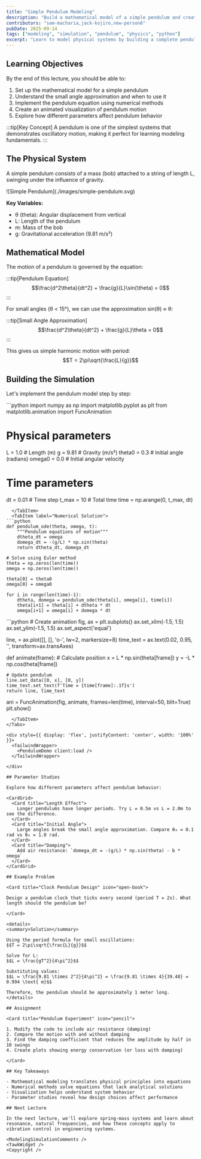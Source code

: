 ```yaml
---
title: "Simple Pendulum Modeling"
description: "Build a mathematical model of a simple pendulum and create an interactive simulation to understand oscillatory motion"
contributors: "sam-macharia,jack-kojiro,new-person6"
pubDate: 2025-09-14
tags: ["modeling", "simulation", "pendulum", "physics", "python"]
excerpt: "Learn to model physical systems by building a complete pendulum simulation from mathematical equations to interactive visualization."
---
```



<UniversalContentContributors 
  contributors={frontmatter.contributors}
/>


## Learning Objectives

By the end of this lecture, you should be able to:

1. Set up the mathematical model for a simple pendulum
2. Understand the small angle approximation and when to use it
3. Implement the pendulum equation using numerical methods
4. Create an animated visualization of pendulum motion
5. Explore how different parameters affect pendulum behavior

:::tip[Key Concept]
A pendulum is one of the simplest systems that demonstrates oscillatory motion, making it perfect for learning modeling fundamentals.
:::

## The Physical System

A simple pendulum consists of a mass (bob) attached to a string of length L, swinging under the influence of gravity.

<div style={{ display: 'flex', justifyContent: 'center', width: '100%' }}>
![Simple Pendulum](./images/simple-pendulum.svg)
</div>

**Key Variables:**
- θ (theta): Angular displacement from vertical
- L: Length of the pendulum
- m: Mass of the bob
- g: Gravitational acceleration (9.81 m/s²)

## Mathematical Model

The motion of a pendulum is governed by the equation:

:::tip[Pendulum Equation]
$$\frac{d^2\theta}{dt^2} + \frac{g}{L}\sin(\theta) = 0$$
:::

For small angles (θ < 15°), we can use the approximation sin(θ) ≈ θ:

:::tip[Small Angle Approximation]
$$\frac{d^2\theta}{dt^2} + \frac{g}{L}\theta = 0$$
:::

This gives us simple harmonic motion with period:
$$T = 2\pi\sqrt{\frac{L}{g}}$$

## Building the Simulation

Let's implement the pendulum model step by step:

<Tabs>
  <TabItem label="Setup & Imports">
```python
import numpy as np
import matplotlib.pyplot as plt
from matplotlib.animation import FuncAnimation

# Physical parameters
L = 1.0      # Length (m)
g = 9.81     # Gravity (m/s²)
theta0 = 0.3 # Initial angle (radians)
omega0 = 0.0 # Initial angular velocity

# Time parameters
dt = 0.01    # Time step
t_max = 10   # Total time
time = np.arange(0, t_max, dt)
```
  </TabItem>
  <TabItem label="Numerical Solution">
```python
def pendulum_ode(theta, omega, t):
    """Pendulum equations of motion"""
    dtheta_dt = omega
    domega_dt = -(g/L) * np.sin(theta)
    return dtheta_dt, domega_dt

# Solve using Euler method
theta = np.zeros(len(time))
omega = np.zeros(len(time))

theta[0] = theta0
omega[0] = omega0

for i in range(len(time)-1):
    dtheta, domega = pendulum_ode(theta[i], omega[i], time[i])
    theta[i+1] = theta[i] + dtheta * dt
    omega[i+1] = omega[i] + domega * dt
```
  </TabItem>
  <TabItem label="Animation">
```python
# Create animation
fig, ax = plt.subplots()
ax.set_xlim(-1.5, 1.5)
ax.set_ylim(-1.5, 1.5)
ax.set_aspect('equal')

line, = ax.plot([], [], 'o-', lw=2, markersize=8)
time_text = ax.text(0.02, 0.95, '', transform=ax.transAxes)

def animate(frame):
    # Calculate position
    x = L * np.sin(theta[frame])
    y = -L * np.cos(theta[frame])
    
    # Update pendulum
    line.set_data([0, x], [0, y])
    time_text.set_text(f'Time = {time[frame]:.1f}s')
    return line, time_text

ani = FuncAnimation(fig, animate, frames=len(time), 
                   interval=50, blit=True)
plt.show()
```
  </TabItem>
</Tabs>

<div style={{ display: 'flex', justifyContent: 'center', width: '100%' }}>
  <TailwindWrapper>
    <PendulumDemo client:load />
  </TailwindWrapper>

</div>

## Parameter Studies

Explore how different parameters affect pendulum behavior:

<CardGrid>
  <Card title="Length Effect">
    Longer pendulums have longer periods. Try L = 0.5m vs L = 2.0m to see the difference.
  </Card>
  <Card title="Initial Angle">
    Large angles break the small angle approximation. Compare θ₀ = 0.1 rad vs θ₀ = 1.0 rad.
  </Card>
  <Card title="Damping">
    Add air resistance: `domega_dt = -(g/L) * np.sin(theta) - b * omega`
  </Card>
</CardGrid>

## Example Problem

<Card title="Clock Pendulum Design" icon="open-book">

Design a pendulum clock that ticks every second (period T = 2s). What length should the pendulum be?

</Card>

<details>
<summary>Solution</summary>

Using the period formula for small oscillations:
$$T = 2\pi\sqrt{\frac{L}{g}}$$

Solve for L:
$$L = \frac{gT^2}{4\pi^2}$$

Substituting values:
$$L = \frac{9.81 \times 2^2}{4\pi^2} = \frac{9.81 \times 4}{39.48} = 0.994 \text{ m}$$

Therefore, the pendulum should be approximately 1 meter long.
</details>

## Assignment

<Card title="Pendulum Experiment" icon="pencil">

1. Modify the code to include air resistance (damping)
2. Compare the motion with and without damping
3. Find the damping coefficient that reduces the amplitude by half in 10 swings
4. Create plots showing energy conservation (or loss with damping)

</Card>

## Key Takeaways

- Mathematical modeling translates physical principles into equations
- Numerical methods solve equations that lack analytical solutions
- Visualization helps understand system behavior
- Parameter studies reveal how design choices affect performance

## Next Lecture

In the next lecture, we'll explore spring-mass systems and learn about resonance, natural frequencies, and how these concepts apply to vibration control in engineering systems.

<ModelingSimulationComments />
<TawkWidget />
<Copyright />